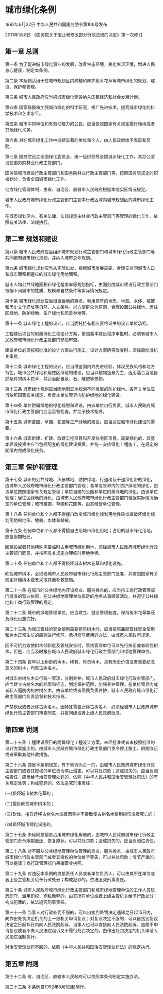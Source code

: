 # 城市绿化条例

1992年6月22日 中华人民共和国国务院令第100号发布　

2011年1月8日 《国务院关于废止和修改部分行政法规的决定》第一次修订　

  

## 第一章 总则

第一条 为了促进城市绿化事业的发展，改善生态环境，美化生活环境，增进人民身心健康，制定本条例。

第二条 本条例适用于在城市规划区内种植和养护树木花草等城市绿化的规划、建设、保护和管理。

第三条 城市人民政府应当把城市绿化建设纳入国民经济和社会发展计划。

第四条 国家鼓励和加强城市绿化的科学研究，推广先进技术，提高城市绿化的科学技术和艺术水平。

第五条 城市中的单位和有劳动能力的公民，应当依照国家有关规定履行植树或者其他绿化义务。

第六条 对在城市绿化工作中成绩显著的单位和个人，由人民政府给予表彰和奖励。

第七条 国务院设立全国绿化委员会，统一组织领导全国城乡绿化工作，其办公室设在国务院林业行政主管部门。

国务院城市建设行政主管部门和国务院林业行政主管部门等，按照国务院规定的职权划分，负责全国城市绿化工作。

地方绿化管理体制，由省、自治区、直辖市人民政府根据本地实际情况规定。

城市人民政府城市绿化行政主管部门主管本行政区域内城市规划区的城市绿化工作。

在城市规划区内，有关法律、法规规定由林业行政主管部门等管理的绿化工作，依照有关法律、法规执行。

## 第二章 规划和建设

第八条 城市人民政府应当组织城市规划行政主管部门和城市绿化行政主管部门等共同编制城市绿化规划，并纳入城市总体规划。

第九条 城市绿化规划应当从实际出发，根据城市发展需要，合理安排同城市人口和城市面积相适应的城市绿化用地面积。

城市人均公共绿地面积和绿化覆盖率等规划指标，由国务院城市建设行政主管部门根据不同城市的性质、规模和自然条件等实际情况规定。

第十条 城市绿化规划应当根据当地的特点，利用原有的地形、地貌、水体、植被和历史文化遗址等自然、人文条件，以方便群众为原则，合理设置公共绿地、居住区绿地、防护绿地、生产绿地和风景林地等。

第十一条 城市绿化工程的设计，应当委托持有相应资格证书的设计单位承担。

工程建设项目的附属绿化工程设计方案，按照基本建设程序审批时，必须有城市人民政府城市绿化行政主管部门参加审查。

建设单位必须按照批准的设计方案进行施工。设计方案确需改变时，须经原批准机关审批。

第十二条 城市绿化工程的设计，应当借鉴国内外先进经验，体现民族风格和地方特色。城市公共绿地和居住区绿地的建设，应当以植物造景为主，选用适合当地自然条件的树木花草，并适当配置泉、石、雕塑等景物。

第十三条 城市绿化规划应当因地制宜地规划不同类型的防护绿地。各有关单位应当依照国家有关规定，负责本单位管界内防护绿地的绿化建设。

第十四条 单位附属绿地的绿化规划和建设，由该单位自行负责，城市人民政府城市绿化行政主管部门应当监督检查，并给予技术指导。

第十五条 城市苗圃、草圃、花圃等生产绿地的建设，应当适应城市绿化建设的需要。

第十六条 城市新建、扩建、改建工程项目和开发住宅区项目，需要绿化的，其基本建设投资中应当包括配套的绿化建设投资，并统一安排绿化工程施工，在规定的期限内完成绿化任务。

## 第三章 保护和管理

第十七条 城市的公共绿地、风景林地、防护绿地、行道树及干道绿化带的绿化，由城市人民政府城市绿化行政主管部门管理；各单位管界内的防护绿地的绿化，由该单位按照国家有关规定管理；单位自建的公园和单位附属绿地的绿化，由该单位管理；居住区绿地的绿化，由城市人民政府城市绿化行政主管部门根据实际情况确定的单位管理；城市苗圃、草圃和花圃等，由其经营单位管理。

第十八条 任何单位和个人都不得擅自改变城市绿化规划用地性质或者破坏绿化规划用地的地形、地貌、水体和植被。

第十九条 任何单位和个人都不得擅自占用城市绿化用地；占用的城市绿化用地，应当限期归还。

因建设或者其他特殊需要临时占用城市绿化用地，须经城市人民政府城市绿化行政主管部门同意，并按照有关规定办理临时用地手续。

第二十条 任何单位和个人都不得损坏城市树木花草和绿化设施。

砍伐城市树木，必须经城市人民政府城市绿化行政主管部门批准，并按照国家有关规定补植树木或者采取其他补救措施。

第二十一条 在城市的公共绿地内开设商业、服务摊点的，应当持工商行政管理部门批准的营业执照，在公共绿地管理单位指定的地点从事经营活动，并遵守公共绿地和工商行政管理的规定。

第二十二条 城市的绿地管理单位，应当建立、健全管理制度，保持树木花草繁茂及绿化设施完好。

第二十三条 为保证管线的安全使用需要修剪树木时，应当按照兼顾管线安全使用和树木正常生长的原则进行修剪。承担修剪费用的办法，由城市人民政府规定。

因不可抗力致使树木倾斜危及管线安全时，管线管理单位可以先行扶正或者砍伐树木，但是，应当及时报告城市人民政府城市绿化行政主管部门和绿地管理单位。

第二十四条 百年以上树龄的树木，稀有、珍贵树木，具有历史价值或者重要纪念意义的树木，均属古树名木。

对城市古树名木实行统一管理，分别养护。城市人民政府城市绿化行政主管部门，应当建立古树名木的档案和标志，划定保护范围，加强养护管理。在单位管界内或者私人庭院内的古树名木，由该单位或者居民负责养护，城市人民政府城市绿化行政主管部门负责监督和技术指导。

严禁砍伐或者迁移古树名木。因特殊需要迁移古树名木，必须经城市人民政府城市绿化行政主管部门审查同意，并报同级或者上级人民政府批准。

## 第四章 罚则

第二十五条 工程建设项目的附属绿化工程设计方案，未经批准或者未按照批准的设计方案施工的，由城市人民政府城市绿化行政主管部门责令停止施工、限期改正或者采取其他补救措施。

第二十六条 违反本条例规定，有下列行为之一的，由城市人民政府城市绿化行政主管部门或者其授权的单位责令停止侵害，可以并处罚款；造成损失的，应当负赔偿责任；应当给予治安管理处罚的，依照《中华人民共和国治安管理处罚法》的有关规定处罚；构成犯罪的，依法追究刑事责任：

(一)损坏城市树木花草的；

(二)擅自砍伐城市树木的；

(三)砍伐、擅自迁移古树名木或者因养护不善致使古树名木受到损伤或者死亡的；

(四)损坏城市绿化设施的。

第二十七条 未经同意擅自占用城市绿化用地的，由城市人民政府城市绿化行政主管部门责令限期退还、恢复原状，可以并处罚款；造成损失的，应当负赔偿责任。

第二十八条 对不服从公共绿地管理单位管理的商业、服务摊点，由城市人民政府城市绿化行政主管部门或者其授权的单位给予警告，可以并处罚款；情节严重的，可以提请工商行政管理部门吊销营业执照。

第二十九条 对违反本条例的直接责任人员或者单位负责人，可以由其所在单位或者上级主管机关给予行政处分；构成犯罪的，依法追究刑事责任。

第三十条 城市人民政府城市绿化行政主管部门和城市绿地管理单位的工作人员玩忽职守、滥用职权、徇私舞弊的，由其所在单位或者上级主管机关给予行政处分；构成犯罪的，依法追究刑事责任。

第三十一条 当事人对行政处罚不服的，可以自接到处罚决定通知之日起15日内，向作出处罚决定机关的上一级机关申请复议；对复议决定不服的，可以自接到复议决定之日起15日内向人民法院起诉。当事人也可以直接向人民法院起诉。逾期不申请复议或者不向人民法院起诉又不履行处罚决定的，由作出处罚决定的机关申请人民法院强制执行。

对治安管理处罚不服的，依照《中华人民共和国治安管理处罚法》的规定执行。

## 第五章 附则

第三十二条 省、自治区、直辖市人民政府可以依照本条例制定实施办法。

第三十三条 本条例自1992年8月1日起施行。